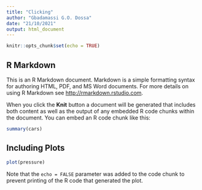 ```yaml
---
title: "Clicking"
author: "Gbadamassi G.O. Dossa"
date: "21/10/2021"
output: html_document
---
```


```r
knitr::opts_chunk$set(echo = TRUE)
```

## R Markdown

This is an R Markdown document. Markdown is a simple formatting syntax for authoring HTML, PDF, and MS Word documents. For more details on using R Markdown see <http://rmarkdown.rstudio.com>.

When you click the **Knit** button a document will be generated that includes both content as well as the output of any embedded R code chunks within the document. You can embed an R code chunk like this:

```r
summary(cars)
```

## Including Plots



```r
plot(pressure)
```

Note that the `echo = FALSE` parameter was added to the code chunk to prevent printing of the R code that generated the plot.
